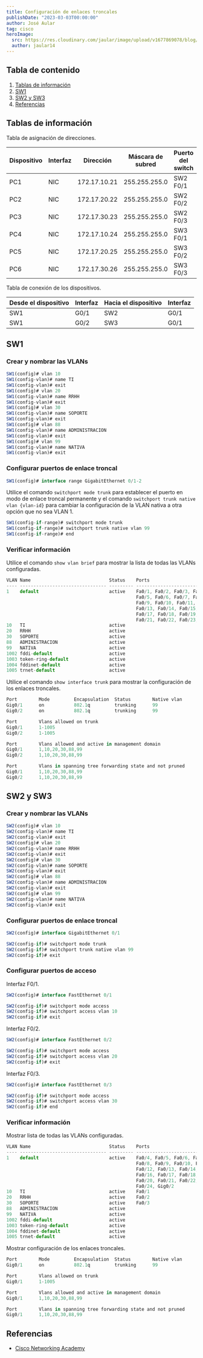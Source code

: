 ```yaml
---
title: Configuración de enlaces troncales
publishDate: "2023-03-03T00:00:00"
author: José Aular
tag: cisco
heroImage:
  src: https://res.cloudinary.com/jaular/image/upload/v1677869078/blog/configuracion-enlaces-troncales/pkt-1_fgkewc.png
  author: jaular14
---
```



## Tabla de contenido

1.  [Tablas de información](/blog/configuracion-enlaces-troncales#tablas-de-información)
2.  [SW1](/blog/configuracion-enlaces-troncales#sw1)
3.  [SW2 y SW3](/blog/configuracion-enlaces-troncales#sw2-y-sw3)
4.  [Referencias](/blog/configuracion-enlaces-troncales#referencias)

## Tablas de información

Tabla de asignación de direcciones.

| Dispositivo | Interfaz | Dirección    | Máscara de subred | Puerto del switch | VLAN |
| ----------- | -------- | ------------ | ----------------- | ----------------- | ---- |
| PC1         | NIC      | 172.17.10.21 | 255.255.255.0     | SW2 F0/1          | 10   |
| PC2         | NIC      | 172.17.20.22 | 255.255.255.0     | SW2 F0/2          | 20   |
| PC3         | NIC      | 172.17.30.23 | 255.255.255.0     | SW2 F0/3          | 30   |
| PC4         | NIC      | 172.17.10.24 | 255.255.255.0     | SW3 F0/1          | 10   |
| PC5         | NIC      | 172.17.20.25 | 255.255.255.0     | SW3 F0/2          | 20   |
| PC6         | NIC      | 172.17.30.26 | 255.255.255.0     | SW3 F0/3          | 30   |

Tabla de conexión de los dispositivos.

| Desde el dispositivo | Interfaz | Hacia el dispositivo | Interfaz |
| -------------------- | -------- | -------------------- | -------- |
| SW1                  | G0/1     | SW2                  | G0/1     |
| SW1                  | G0/2     | SW3                  | G0/1     |

## SW1

### Crear y nombrar las VLANs

```js title="SW1"
SW1(config)# vlan 10
SW1(config-vlan)# name TI
SW1(config-vlan)# exit
SW1(config)# vlan 20
SW1(config-vlan)# name RRHH
SW1(config-vlan)# exit
SW1(config)# vlan 30
SW1(config-vlan)# name SOPORTE
SW1(config-vlan)# exit
SW1(config)# vlan 88
SW1(config-vlan)# name ADMINISTRACION
SW1(config-vlan)# exit
SW1(config)# vlan 99
SW1(config-vlan)# name NATIVA
SW1(config-vlan)# exit
```

### Configurar puertos de enlace troncal

```js title="SW1"
SW1(config)# interface range GigabitEthernet 0/1-2
```

Utilice el comando `switchport mode trunk` para establecer el puerto en modo de enlace troncal permanente y el comando `switchport trunk native vlan {vlan-id}` para cambiar la configuración de la VLAN nativa a otra opción que no sea VLAN 1.

```js title="SW1"
SW1(config-if-range)# switchport mode trunk
SW1(config-if-range)# switchport trunk native vlan 99
SW1(config-if-range)# end
```

### Verificar información

Utilice el comando `show vlan brief` para mostrar la lista de todas las VLANs configuradas.

```js title="SW1"
VLAN Name                             Status    Ports
---- -------------------------------- --------- -------------------------------
1    default                          active    Fa0/1, Fa0/2, Fa0/3, Fa0/4
                                                Fa0/5, Fa0/6, Fa0/7, Fa0/8
                                                Fa0/9, Fa0/10, Fa0/11, Fa0/12
                                                Fa0/13, Fa0/14, Fa0/15, Fa0/16
                                                Fa0/17, Fa0/18, Fa0/19, Fa0/20
                                                Fa0/21, Fa0/22, Fa0/23, Fa0/24
10   TI                               active
20   RRHH                             active
30   SOPORTE                          active
88   ADMINISTRACION                   active
99   NATIVA                           active
1002 fddi-default                     active
1003 token-ring-default               active
1004 fddinet-default                  active
1005 trnet-default                    active
```

Utilice el comando `show interface trunk` para mostrar la configuración de los enlaces troncales.

```js title="SW1"
Port        Mode         Encapsulation  Status        Native vlan
Gig0/1      on           802.1q         trunking      99
Gig0/2      on           802.1q         trunking      99

Port        Vlans allowed on trunk
Gig0/1      1-1005
Gig0/2      1-1005

Port        Vlans allowed and active in management domain
Gig0/1      1,10,20,30,88,99
Gig0/2      1,10,20,30,88,99

Port        Vlans in spanning tree forwarding state and not pruned
Gig0/1      1,10,20,30,88,99
Gig0/2      1,10,20,30,88,99
```

## SW2 y SW3

### Crear y nombrar las VLANs

```js title="SW2"
SW2(config)# vlan 10
SW2(config-vlan)# name TI
SW2(config-vlan)# exit
SW2(config)# vlan 20
SW2(config-vlan)# name RRHH
SW2(config-vlan)# exit
SW2(config)# vlan 30
SW2(config-vlan)# name SOPORTE
SW2(config-vlan)# exit
SW2(config)# vlan 88
SW2(config-vlan)# name ADMINISTRACION
SW2(config-vlan)# exit
SW2(config)# vlan 99
SW2(config-vlan)# name NATIVA
SW2(config-vlan)# exit
```

### Configurar puertos de enlace troncal

```js title="SW2"
SW2(config)# interface GigabitEthernet 0/1
```

```js title="SW2"
SW2(config-if)# switchport mode trunk
SW2(config-if)# switchport trunk native vlan 99
SW2(config-if)# exit
```

### Configurar puertos de acceso

Interfaz F0/1.

```js title="SW2"
SW2(config)# interface FastEthernet 0/1
```

```js title="SW2"
SW2(config-if)# switchport mode access
SW2(config-if)# switchport access vlan 10
SW2(config-if)# exit
```

Interfaz F0/2.

```js title="SW2"
SW2(config)# interface FastEthernet 0/2
```

```js title="SW2"
SW2(config-if)# switchport mode access
SW2(config-if)# switchport access vlan 20
SW2(config-if)# exit
```

Interfaz F0/3.

```js title="SW2"
SW2(config)# interface FastEthernet 0/3
```

```js title="SW2"
SW2(config-if)# switchport mode access
SW2(config-if)# switchport access vlan 30
SW2(config-if)# end
```

### Verificar información

Mostrar lista de todas las VLANs configuradas.

```js title="SW2"
VLAN Name                             Status    Ports
---- -------------------------------- --------- -------------------------------
1    default                          active    Fa0/4, Fa0/5, Fa0/6, Fa0/7
                                                Fa0/8, Fa0/9, Fa0/10, Fa0/11
                                                Fa0/12, Fa0/13, Fa0/14, Fa0/15
                                                Fa0/16, Fa0/17, Fa0/18, Fa0/19
                                                Fa0/20, Fa0/21, Fa0/22, Fa0/23
                                                Fa0/24, Gig0/2
10   TI                               active    Fa0/1
20   RRHH                             active    Fa0/2
30   SOPORTE                          active    Fa0/3
88   ADMINISTRACION                   active
99   NATIVA                           active
1002 fddi-default                     active
1003 token-ring-default               active
1004 fddinet-default                  active
1005 trnet-default                    active
```

Mostrar configuración de los enlaces troncales.

```js title="SW2"
Port        Mode         Encapsulation  Status        Native vlan
Gig0/1      on           802.1q         trunking      99

Port        Vlans allowed on trunk
Gig0/1      1-1005

Port        Vlans allowed and active in management domain
Gig0/1      1,10,20,30,88,99

Port        Vlans in spanning tree forwarding state and not pruned
Gig0/1      1,10,20,30,88,99
```

## Referencias

- [Cisco Networking Academy](https://www.netacad.com/)
